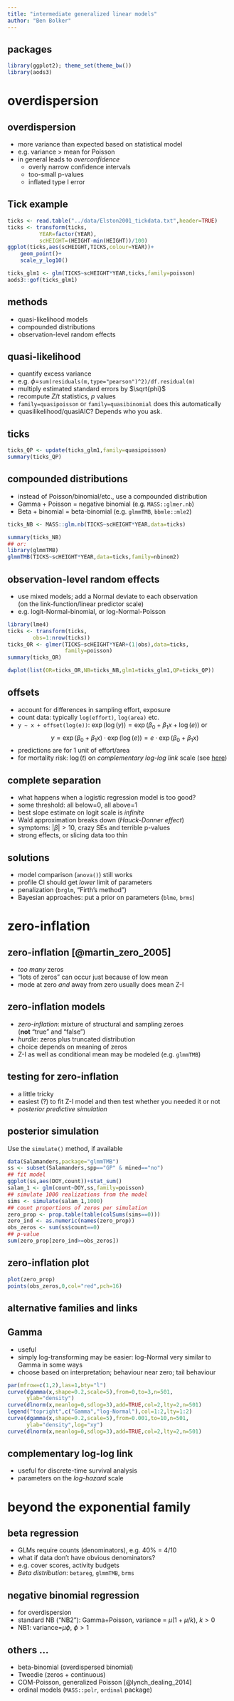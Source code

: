 ```yaml
---
title: "intermediate generalized linear models"
author: "Ben Bolker"
---
```


## packages

```r
library(ggplot2); theme_set(theme_bw())
library(aods3)
```

# overdispersion

## overdispersion

- more variance than expected based on statistical model
- e.g. variance > mean for Poisson
- in general leads to *overconfidence*
    - overly narrow confidence intervals
    - too-small p-values
	- inflated type I error

## Tick example

```r
ticks <- read.table("../data/Elston2001_tickdata.txt",header=TRUE)
ticks <- transform(ticks,
          YEAR=factor(YEAR),
          scHEIGHT=(HEIGHT-min(HEIGHT))/100)
ggplot(ticks,aes(scHEIGHT,TICKS,colour=YEAR))+
    geom_point()+
    scale_y_log10()
```

```r
ticks_glm1 <- glm(TICKS~scHEIGHT*YEAR,ticks,family=poisson)
aods3::gof(ticks_glm1)
```

## methods

- quasi-likelihood models
- compounded distributions
- observation-level random effects

## quasi-likelihood

- quantify excess variance
- e.g. $\phi$=`sum(residuals(m,type="pearson")^2)/df.residual(m)`
- multiply estimated standard errors by $\sqrt{phi}$
- recompute $Z$/$t$ statistics, $p$ values
- `family=quasipoisson` or `family=quasibinomial` does this automatically
- quasilikelihood/quasiAIC? Depends who you ask.

## ticks

```r
ticks_QP <- update(ticks_glm1,family=quasipoisson)
summary(ticks_QP)
```

## compounded distributions

- instead of Poisson/binomial/etc., use a compounded distribution
- Gamma + Poisson = negative binomial (e.g. `MASS::glmer.nb`)
- Beta + binomial = beta-binomial (e.g. `glmmTMB`, `bbmle::mle2`)

```r
ticks_NB <- MASS::glm.nb(TICKS~scHEIGHT*YEAR,data=ticks)

summary(ticks_NB)
## or:
library(glmmTMB)
glmmTMB(TICKS~scHEIGHT*YEAR,data=ticks,family=nbinom2)
```

## observation-level random effects

- use mixed models; add a Normal deviate to each observation  
(on the link-function/linear predictor scale)
- e.g. logit-Normal-binomial, or log-Normal-Poisson

```r
library(lme4)
ticks <- transform(ticks,
        obs=1:nrow(ticks))
ticks_OR <- glmer(TICKS~scHEIGHT*YEAR+(1|obs),data=ticks,
                  family=poisson)
summary(ticks_OR)
```

```r
dwplot(list(OR=ticks_OR,NB=ticks_NB,glm1=ticks_glm1,QP=ticks_QP))
```

## offsets

- account for differences in sampling effort, exposure
- count data: typically `log(effort)`, `log(area)` etc.
- `y ~ x + offset(log(e))`: $\exp(\log(y)) = \exp(\beta_0 + \beta_1 x + \log(e))$ or
$$
y = \exp(\beta_0 + \beta_1 x) \cdot \exp(\log(e)) = e \cdot \exp(\beta_0 + \beta_1 x)
$$
- predictions are for 1 unit of effort/area
- for mortality risk: $\log(t)$ on *complementary log-log link* scale (see [here](https://rpubs.com/bbolker/logregexp))

## complete separation

- what happens when a logistic regression model is too good?
- some threshold: all below=0, all above=1
- best slope estimate on logit scale is *infinite*
- Wald approximation breaks down (*Hauck-Donner effect*)
- symptoms: $|\beta|>10$, crazy SEs and terrible p-values
- strong effects, or slicing data too thin


## solutions

- model comparison (`anova()`) still works
- profile CI should get *lower* limit of parameters
- penalization (`brglm`, "Firth's method")
- Bayesian approaches: put a prior on parameters (`blme`, `brms`)

# zero-inflation

## zero-inflation [@martin_zero_2005]

- *too many* zeros
- "lots of zeros" can occur just because of low mean
- mode at zero *and* away from zero usually does mean Z-I

## zero-inflation models

- *zero-inflation*: mixture of structural and sampling zeroes  
(**not** "true" and "false")
- *hurdle*: zeros plus truncated distribution
- choice depends on meaning of zeros  
- Z-I as well as conditional mean may be modeled (e.g. `glmmTMB`)

## testing for zero-inflation

- a little tricky
- easiest (?) to fit Z-I model and then test whether you needed it or not
- *posterior predictive simulation*

## posterior simulation

Use the `simulate()` method, if available

```r
data(Salamanders,package="glmmTMB")
ss <- subset(Salamanders,spp=="GP" & mined=="no")
## fit model
ggplot(ss,aes(DOY,count))+stat_sum()
salam_1 <- glm(count~DOY,ss,family=poisson)
## simulate 1000 realizations from the model
sims <- simulate(salam_1,1000)
## count proportions of zeros per simulation
zero_prop <- prop.table(table(colSums(sims==0)))
zero_ind <- as.numeric(names(zero_prop))
obs_zeros <- sum(ss$count==0)
## p-value
sum(zero_prop[zero_ind>=obs_zeros])
```

## zero-inflation plot

```r
plot(zero_prop)
points(obs_zeros,0,col="red",pch=16)
```

## alternative families and links

## Gamma

- useful
- simply log-transforming may be easier: log-Normal very similar to Gamma in some ways
- choose based on interpretation; behaviour near zero; tail behaviour

```r
par(mfrow=c(1,2),las=1,bty="l")
curve(dgamma(x,shape=0.2,scale=5),from=0,to=3,n=501,
      ylab="density")
curve(dlnorm(x,meanlog=0,sdlog=3),add=TRUE,col=2,lty=2,n=501)
legend("topright",c("Gamma","log-Normal"),col=1:2,lty=1:2)
curve(dgamma(x,shape=0.2,scale=5),from=0.001,to=10,n=501,
      ylab="density",log="xy")
curve(dlnorm(x,meanlog=0,sdlog=3),add=TRUE,col=2,lty=2,n=501)
```

## complementary log-log link

- useful for discrete-time survival analysis
- parameters on the *log-hazard* scale

# beyond the exponential family

## beta regression

- GLMs require counts (denominators), e.g. 40% = 4/10
- what if data don't have obvious denominators?
- e.g. cover scores, activity budgets
- *Beta distribution*: `betareg`, `glmmTMB`, `brms`

## negative binomial regression

- for overdispersion
- standard NB ("NB2"): Gamma+Poisson, variance = $\mu(1+\mu/k)$, $k >0$
- NB1: variance=$\mu \phi$, $\phi>1$

## others ...

- beta-binomial (overdispersed binomial)
- Tweedie (zeros + continuous)
- COM-Poisson, generalized Poisson [@lynch_dealing_2014]
- ordinal models (`MASS::polr`, `ordinal` package)
